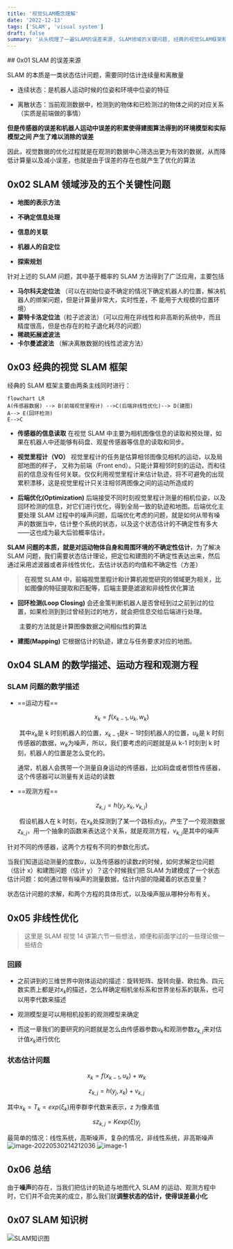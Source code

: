 ```yaml
---
title: '视觉SLAM概念理解'
date: '2022-12-13'
tags: ['SLAM', 'visual system']
draft: false
summary: '从头梳理了一遍SLAM的误差来源, SLAM领域的关键问题, 经典的视觉SLAM框架和SLAM问题的本质'
---
```


<TOCInline toc={props.toc} asDisclosure toHeading={3} />
## 0x01 SLAM 的误差来源

SLAM 的本质是一类状态估计问题，需要同时估计连续量和离散量

- 连续状态：是机器人运动时候的位姿和环境中位姿的特征

- 离散状态：当前观测数据中，检测到的物体和已检测过的物体之间的对应关系（实质是前端做的事情）

**但是传感器的误差和机器人运动中误差的积累使得建图算法得到的环境模型和实际模型之间 产生了难以消除的误差**

因此，视觉数据的优化过程就是在观测的数据中心筛选出更为有效的数据，从而降低计算量以及减小误差，也就是由于误差的存在也就产生了优化的算法

## 0x02 SLAM 领域涉及的五个关键性问题

- **地图的表示方法**

- **不确定信息处理**

- **信息的关联**

- **机器人的自定位**

- **探索规划**

针对上述的 SLAM 问题，其中基于概率的 SLAM 方法得到了广泛应用，主要包括

- **马尔科夫定位法** （可以在初始位姿不确定的情况下确定机器人的位置，解决机器人的绑架问题，但是计算量非常大，实时性差，不 能用于大规模的位置环境）
- **蒙特卡洛定位法**（粒子滤波法）（可以应用在非线性和非高斯的系统中，而且精度很高，但是也存在的粒子退化耗尽的问题）
- **稀疏拓展滤波法**
- **卡尔曼滤波法** （解决离散数据的线性滤波方法）

## 0x03 经典的视觉 SLAM 框架

经典的 SLAM 框架主要由两条主线同时进行：

```mermaid
flowchart LR
A(传感器数据) --> B(前端视觉里程计) -->C(后端非线性优化)--> D(建图)
A--> E(回环检测)
E-->C
```

- **传感器的信息读取** 在视觉 SLAM 中主要为相机图像信息的读取和预处理，如果在机器人中还能够有码盘、观星传感器等信息的读取和同步。

- **视觉里程计（VO）** 视觉里程计的任务是估算相邻图像见相机的运动，以及局部地图的样子， 又称为前端（Front end）。只能计算相邻时刻的运动，而和往前的信息没有任何关联。仅仅利用视觉里程计来估计轨迹，将不可避免的出现累积漂移，这是视觉里程计只关注相邻两图像之间的运动所造成的

- **后端优化(Optimization)** 后端接受不同时刻视觉里程计测量的相机位姿，以及回环检测的信息，对它们进行优化，得到全局一致的轨迹和地图。后端优化主要处理 SLAM 过程中的噪声问题，后端优化考虑的问题，就是如何从带有噪声的数据当中，估计整个系统的状态，以及这个状态估计的不确定性有多大——这也成为最大后验概率估计。

**SLAM 问题的本质，就是对运动物体自身和周围环境的不确定性估计**，为了解决 SLAM 问题，我们需要状态估计理论，把定位和建图的不确定性表达出来，然后通过采用滤波器或者非线性优化，去估计状态的均值和不确定性（方差）

> **在视觉 SLAM 中，前端视觉里程计和计算机视觉研究的领域更为相关，比如图像的特征提取和匹配等，后端主要是滤波和非线性优化算法**

- **回环检测(Loop Closing)** 会还金策判断机器人是否曾经到过之前到过的位置，如果检测到到过曾经到过的地方，就会把信息交给后端进行处理。

  ​ 主要的方法就是计算图像数据之间相似性的算法

- **建图(Mapping)** 它根据估计的轨迹，建立与任务要求对应的地图。

## 0x04 SLAM 的数学描述、运动方程和观测方程

### SLAM 问题的数学描述

- ==运动方程==

  $$x_k=f(x_{k-1},u_k,w_k)$$

  ​ 其中$x_k$是 k 时刻机器人的位置，$x_{k-1}$是$k-1$时刻机器人的位置，$u_k$是 k 时刻传感器的数据，$w_k$为噪声，所以，我们要考虑的问题就是从 k-1 时刻到 k 时刻，机器人的位置是怎么变化的。

  ​ 通常，机器人会携带一个测量自身运动的传感器，比如码盘或者惯性传感器，这个传感器可以测量有关运动的读数

- ==观测方程==

  $$z_{k,j}=h(y_j,x_k,v_{k,j})$$

  ​ 假设机器人在 k 时刻，在$x_k$处探测到了某一个路标点$y_i$，产生了一个观测数据$z_{k,j}$，用一个抽象的函数来表达这个关系，就是观测方程，$v_{k,j}$是其中的噪声

针对不同的传感器，这两个方程有不同的参数化形式。

当我们知道运动测量的度数$u$，以及传感器的读数$z$的时候，如何求解定位问题（估计 x）和建图问题（估计 y）？这个时候我们把 SLAM 为建模成了一个状态估计问题：如何通过带有噪声的测量数据，估计内部的隐藏着的状态变量？

状态估计问题的求解，和两个方程的具体形式，以及噪声服从哪种分布有关。

## 0x05 非线性优化

> 这里是 SLAM 视觉 14 讲第六节一些想法，顺便和前面学过的一些理论做一些结合

### 回顾

- 之前讲到的三维世界中刚体运动的描述：旋转矩阵、旋转向量、欧拉角、四元数实质上都是对$x_k$的描述，怎么样确定相机坐标系和世界坐标系的联系，也可以用李代数来描述

- 观测模型是可以用相机投影的观测模型来确定

- 而这一章我们的要研究的问题就是怎么由传感器参数$u_k$和观测参数$z_{k,j}$来对估计值$x_k$进行优化

### 状态估计问题

$$x_{k}=f(x_{k-1},{u_k})+w_k$$

$$z_{k,j}=h(y_{j},x_{k})+v_{k,j}$$

其中$x_k=T_k=exp(\xi_k)$用李群李代数来表示，z 为像素值

$$sz_{k,j}=K exp(\xi)y_j$$

最简单的情况：线性系统，高斯噪声，复杂的情况，非线性系统，非高斯噪声
![image-20220530214212036](https://ultramarine-image.oss-cn-beijing.aliyuncs.com/img/image-20220530214212036.png)
![image-1](https://ultramarine-image.oss-cn-beijing.aliyuncs.com/img/OIeyuaZXPikSQBA.png)

## 0x06 总结

由于**噪声**的存在，当我们把估计的轨迹与地图代入 SLAM 的运动、观测方程中时，它们并不会完美的成立，那么我们就**调整状态的估计，使得误差最小化**

## 0x07 SLAM 知识树

![SLAM知识图](https://ultramarine-image.oss-cn-beijing.aliyuncs.com/img/20180910230010800.png)
